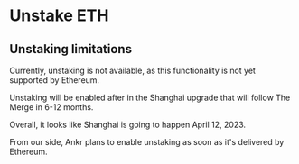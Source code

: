 # Unstake ETH

## Unstaking limitations
Currently, unstaking is not available, as this functionality is not yet supported by Ethereum.

Unstaking will be enabled after in the Shanghai upgrade that will follow The Merge in 6-12 months. 

Overall, it looks like Shanghai is going to happen April 12, 2023.

From our side, Ankr plans to enable unstaking as soon as it's delivered by Ethereum. 

